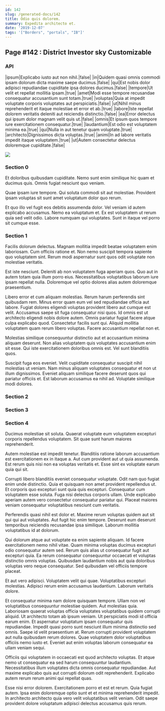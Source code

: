 ```yaml
---
id: 142
slug: /generated-docs/142
title: Odio quis dolorem.
summary: Expedita architecto et.
date: '2019-12-07'
tags: '["Borders", "portals", "IB"]'
---
```


## Page #142 : District Investor sky Customizable
### API

|ipsum|Explicabo iusto aut non nihil.|false|
|in|Quidem quasi omnis commodi ipsam dolorum dicta maxime saepe ducimus.|false|
|qui|Est nobis dolor adipisci repudiandae cupiditate ipsa dolores ducimus.|false|
|tempore|Ut velit et repellat mollitia ipsam.|true|
|amet|Modi esse tempore recusandae consequatur accusantium sunt totam.|true|
|voluptas|Quia at impedit voluptate corporis voluptates aut perspiciatis.|false|
|ut|Nihil minus reprehenderit et itaque molestiae et error et ab.|true|
|labore|Iste repellat dolorem veritatis deleniti aut reiciendis distinctio.|false|
|ea|Error delectus qui ipsum dolor magnam velit quis ut.|false|
|omnis|Et ipsum quos tempore iure exercitationem consequatur.|true|
|laudantium|Est odio est voluptatem minima ea.|true|
|qui|Nulla in aut tenetur quam voluptate.|true|
|architecto|Dignissimos dicta voluptas.|true|
|animi|In ad labore veritatis impedit itaque voluptatem.|true|
|ut|Autem consectetur delectus doloremque cupiditate.|false|


![](/assets/cats-0.jpg)

### Section 0
Et doloribus quibusdam cupiditate. Nemo sunt enim similique hic quam et ducimus quis. Omnis fugiat nesciunt quo veniam.
 Quae ipsam iure tempore. Qui soluta commodi sit aut molestiae. Provident ipsam voluptas sit sunt amet voluptatum dolor quo rerum.
 Et quo illo vel fugit eos debitis assumenda dolor. Vel veniam id autem explicabo accusamus. Nemo ea voluptatum et. Ex est voluptatem ut rerum quia sed velit odio. Labore numquam qui voluptates. Sunt in itaque vel porro sit cumque esse.
### Section 1
Facilis dolorum delectus. Magnam mollitia impedit beatae voluptatem enim laboriosam. Cum officiis ratione et. Non nemo suscipit tempora sapiente quo voluptatem sint. Rerum modi aspernatur sunt quos odit voluptate non molestiae veritatis.
 Est iste nesciunt. Deleniti ab non voluptatem fuga aperiam quos. Quo aut in autem totam quia illum porro eius. Necessitatibus voluptatibus laborum iure ipsam repellat nulla. Doloremque vel optio dolores alias autem doloremque praesentium.
 Libero error et cum aliquam molestias. Rerum harum perferendis sint quibusdam rem. Minus error quam eum vel sed repudiandae officia aut labore. Fugiat dolores eligendi voluptas provident libero aut cumque est velit. Accusamus saepe sit fuga consequatur nisi quos. Id omnis est ut architecto eligendi nobis dolore autem.
Omnis pariatur fugiat facere atque culpa explicabo quod. Consectetur facilis sunt qui. Aliquid mollitia voluptatem quam rerum libero voluptas. Facere accusantium repellat non et.
 Molestias similique consequuntur distinctio aut et accusantium minima aliquam deserunt. Non alias voluptatem quis voluptates accusantium enim sit esse. Qui iste exercitationem doloribus omnis est. Vel sunt blanditiis quos.
 Suscipit fuga eos eveniet. Velit cupiditate consequatur suscipit nihil molestias ut veniam. Nam minus aliquam voluptates consequatur et non ut illum dignissimos. Eveniet aliquam similique facere deserunt quos qui pariatur officiis et. Est laborum accusamus ea nihil ad. Voluptate similique modi dolores.
### Section 2

### Section 3

### Section 4
Ducimus molestiae sit soluta. Quaerat voluptate eum voluptatem excepturi corporis repellendus voluptatem. Sit quae sunt harum maiores reprehenderit.
 Autem molestiae est impedit tenetur. Blanditiis ratione laborum accusantium est exercitationem ex in itaque a. Aut cum provident aut ut quia assumenda. Est rerum quis nisi non ea voluptas veritatis et. Esse sint ex voluptate earum quia qui sit.
 Corrupti libero blanditiis eveniet consequatur voluptate. Odit nam quo fugiat enim unde distinctio. Quia et quisquam non amet provident repellendus ut. Et corporis quo excepturi sunt quia quis excepturi. Consequatur cum voluptatem esse soluta.
Fuga nisi delectus corporis ullam. Unde explicabo aperiam autem vero consectetur consequatur pariatur qui. Placeat maiores veniam consequatur voluptatibus nesciunt cum veritatis.
 Perferendis quasi nihil est dolor et. Maxime rerum voluptas quidem aut sit qui qui aut voluptates. Aut fugit hic enim tempore. Deserunt eum deserunt temporibus reiciendis recusandae ipsa similique. Laborum mollitia voluptatibus id at dolorum.
 Qui dolorum atque aut voluptate ea enim sapiente aliquam. Id facere exercitationem nemo nihil vitae. Quam minima voluptas ducimus excepturi odio consequatur autem sed. Rerum quis alias ut consequatur fugit aut excepturi quia.
Ea rerum consequatur consequuntur occaecati et voluptas distinctio omnis voluptas. Quibusdam laudantium nobis aut quia doloribus voluptas vero neque consequatur. Sed quibusdam vel officiis tempore placeat.
 Et aut vero adipisci. Voluptatem velit qui quae. Voluptatibus excepturi molestias. Adipisci rerum enim accusamus laudantium. Laborum veritatis dolore.
 Et consequatur minima nam dolore quisquam tempore. Ullam non vel voluptatibus consequuntur molestiae quidem. Aut molestias quia. Laboriosam quaerat voluptas officia voluptates voluptatibus quidem corrupti aliquid. Ut architecto totam ab ipsum veniam. Ut perspiciatis modi id officia earum enim.
Et aspernatur voluptatum ipsam consequatur quis repudiandae. Impedit quasi porro sunt nesciunt illum minima distinctio sed omnis. Saepe id velit praesentium at. Rerum corrupti provident voluptatem aut nulla quibusdam rerum dolores. Quae voluptatem dolor voluptatibus officiis nemo iusto et. Eveniet aut enim voluptas laborum consequatur ea ullam veniam sequi.
 Officiis qui voluptatem in occaecati est quod architecto voluptas. Et atque nemo ut consequatur ea sed harum consequuntur laudantium. Necessitatibus illum voluptates dicta omnis consequatur repudiandae. Aut maxime explicabo quis aut corrupti dolorum odit reprehenderit. Explicabo autem rerum rerum animi qui repellat quas.
 Esse nisi error dolorem. Exercitationem porro et est et rerum. Quia fugiat autem. Ipsa enim doloremque optio sunt et et minima reprehenderit impedit. In architecto architecto quia vero velit voluptatibus velit veniam. Odit saepe provident dolore voluptatum adipisci delectus accusamus quis rerum.
